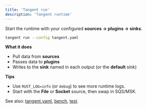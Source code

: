 ```yaml
---
title: 'Tangent run'
description: 'Tangent runtime'
---
```


Start the runtime with your configured **sources → plugins → sinks**.

```bash
tangent run --config tangent.yaml
````

**What it does**

* Pull data from **sources**
* Passes data to **plugins**
* Writes to the **sink** named in each output (or the **default** sink)

**Tips**

* Use `RUST_LOG=info` (or `debug`) to see more runtime logs.
* Start with the **File** or **Socket** source, then swap in SQS/MSK.

See also: [tangent.yaml](/cli/tangent-yaml), [bench](/cli/bench), [test](/cli/plugin/test).